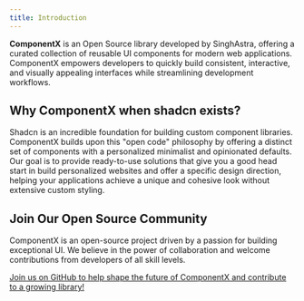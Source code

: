 ```yaml
---
title: Introduction
---
```


**ComponentX** is an <BorderHoverLink><Link href={siteConfig.links.githubRepo} target="_blank">
Open Source</Link></BorderHoverLink> library developed by <BorderHoverLink><Link href={siteConfig.links.github} target="_blank">SinghAstra</Link></BorderHoverLink>, offering a curated collection of reusable UI components for modern web applications.
ComponentX empowers developers to quickly build consistent, interactive, and visually
appealing interfaces while streamlining development workflows.

## Why ComponentX when shadcn exists?

Shadcn is an incredible foundation for building custom component libraries.
ComponentX builds upon this "open code" philosophy by offering a distinct set of components with a
personalized minimalist and opinionated defaults. Our goal is to provide ready-to-use solutions
that give you a good head start in build personalized websites and offer a specific design direction,
helping your applications achieve a unique and cohesive look without extensive custom styling.

## Join Our Open Source Community

ComponentX is an open-source project driven by a passion for building exceptional UI.
We believe in the power of collaboration and welcome contributions from developers of all skill levels.

<a href={siteConfig.links.githubRepo} target="_blank">
  Join us on GitHub to help shape the future of ComponentX and contribute to a
  growing library!
</a>
